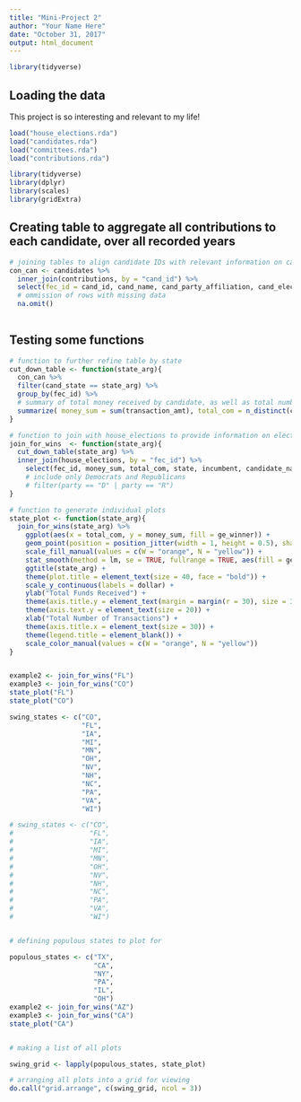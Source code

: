 ```yaml
---
title: "Mini-Project 2"
author: "Your Name Here"
date: "October 31, 2017"
output: html_document
---
```


```r
library(tidyverse)
```


## Loading the data

This project is so interesting and relevant to my life!

```r
load("house_elections.rda")
load("candidates.rda")
load("committees.rda")
load("contributions.rda")
```


```r
library(tidyverse)
library(dplyr)
library(scales)
library(gridExtra)
```

## Creating table to aggregate all contributions to each candidate, over all recorded years
```r
# joining tables to align candidate IDs with relevant information on campaign contributions
con_can <- candidates %>%
  inner_join(contributions, by = "cand_id") %>%
  select(fec_id = cand_id, cand_name, cand_party_affiliation, cand_election_yr, cand_office_district,cand_st1, cand_city, cand_state, cand_zip, cmte_id, committee_name = name, committee_city = city, committee_state = state, transaction_dt, transaction_amt, tran_id) %>%
  # ommission of rows with missing data
  na.omit()
  
```

## Testing some functions
```r

# function to further refine table by state
cut_down_table <- function(state_arg){
  con_can %>%
  filter(cand_state == state_arg) %>%
  group_by(fec_id) %>%
  # summary of total money received by candidate, as well as total number of committees contributing
  summarize( money_sum = sum(transaction_amt), total_com = n_distinct(committee_name))
}

# function to join with house_elections to provide information on election year and result
join_for_wins  <- function(state_arg){
  cut_down_table(state_arg) %>%
  inner_join(house_elections, by = "fec_id") %>%
    select(fec_id, money_sum, total_com, state, incumbent, candidate_name, party, ge_winner)
    # include only Democrats and Republicans
    # filter(party == "D" | party == "R")
}

# function to generate individual plots
state_plot <- function(state_arg){
  join_for_wins(state_arg) %>%
    ggplot(aes(x = total_com, y = money_sum, fill = ge_winner)) + 
    geom_point(position = position_jitter(width = 1, height = 0.5), shape = 21, color = "transparent", size = 3) + 
    scale_fill_manual(values = c(W = "orange", N = "yellow")) + 
    stat_smooth(method = lm, se = TRUE, fullrange = TRUE, aes(fill = ge_winner, color = ge_winner), show.legend = TRUE) + 
    ggtitle(state_arg) +
    theme(plot.title = element_text(size = 40, face = "bold")) + 
    scale_y_continuous(labels = dollar) + 
    ylab("Total Funds Received") + 
    theme(axis.title.y = element_text(margin = margin(r = 30), size = 30)) + 
    theme(axis.text.y = element_text(size = 20)) +
    xlab("Total Number of Transactions") +
    theme(axis.title.x = element_text(size = 30)) + 
    theme(legend.title = element_blank()) +
    scale_color_manual(values = c(W = "orange", N = "yellow"))
}


example2 <- join_for_wins("FL")
example3 <- join_for_wins("CO")
state_plot("FL")
state_plot("CO")

swing_states <- c("CO",
                  "FL",
                  "IA",
                  "MI",
                  "MN",
                  "OH",
                  "NV",
                  "NH",
                  "NC",
                  "PA",
                  "VA",
                  "WI")

# swing_states <- c("CO",
#                   "FL",
#                   "IA",
#                   "MI",
#                   "MN",
#                   "OH",
#                   "NV",
#                   "NH",
#                   "NC",
#                   "PA",
#                   "VA",
#                   "WI")


# defining populous states to plot for

populous_states <- c("TX",
                     "CA",
                     "NY",
                     "PA",
                     "IL",
                     "OH")
example2 <- join_for_wins("AZ")
example3 <- join_for_wins("CA")
state_plot("CA")


# making a list of all plots

swing_grid <- lapply(populous_states, state_plot)

# arranging all plots into a grid for viewing
do.call("grid.arrange", c(swing_grid, ncol = 3))

```


